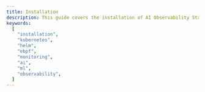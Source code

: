 ```yaml
---
title: Installation
description: This guide covers the installation of AI Observability Stack for AI agents and ML workloads in Kubernetes.
keywords:
  [
    "installation",
    "kubernetes",
    "helm",
    "ebpf",
    "monitoring",
    "ai",
    "ml",
    "observability",
  ]
---
```


<CardGridOne>
  <Card
    title="Pre-requisites"
    href="/docs/installation/pre-reqs"
    icon="alignJustify"
    variant="small"
    description="Pre-requisites for installing AIOStack"
  />

  <Card
    title="Steps"
    href="/docs/installation/steps"
    icon="alignJustify"
    variant="small"
    description="Steps for installing AIOStack"
  />
    <Card
    title="Verification"
    href="/docs/installation/verification"
    icon="alignJustify"
    variant="small"
    description="Verification for installing AIOStack"
  />
  <Card
    title="Troubleshooting"
    href="/docs/installation/troubleshooting"
    icon="alignJustify"
    variant="small"
    description="Troubleshooting for installing AIOStack"
  />  
  <Card
    title="Next Steps"
    href="/docs/installation/next-steps"
    icon="alignJustify"
    variant="small"
    description="Next Steps for installing AIOStack"
  />
  <Card
    subtitle="Support"
    title="Getting Help"
    href="/docs/installation/getting-help"
    icon="alignJustify"
    variant="small"
    description="Getting Help for installing AIOStack"
  />
</CardGridOne>

